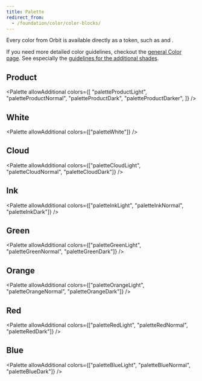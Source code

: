 ```yaml
---
title: Palette
redirect_from:
  - /foundation/color/color-blocks/
---
```



Every color from Orbit is available directly as a token,
such as <InlineToken name="paletteInkLight" /> and <InlineToken name="paletteProductNormal" />.

If you need more detailed color guidelines,
checkout the [general Color page](/foundation/color/).
See especially the [guidelines for the additional shades](/foundation/color/#orbit-palette).

## Product

<Palette
  allowAdditional
  colors={[
    "paletteProductLight",
    "paletteProductNormal",
    "paletteProductDark",
    "paletteProductDarker",
  ]}
/>

## White

<Palette allowAdditional colors={["paletteWhite"]} />

## Cloud

<Palette allowAdditional colors={["paletteCloudLight", "paletteCloudNormal", "paletteCloudDark"]} />

## Ink

<Palette allowAdditional colors={["paletteInkLight", "paletteInkNormal", "paletteInkDark"]} />

## Green

<Palette allowAdditional colors={["paletteGreenLight", "paletteGreenNormal", "paletteGreenDark"]} />

## Orange

<Palette
  allowAdditional
  colors={["paletteOrangeLight", "paletteOrangeNormal", "paletteOrangeDark"]}
/>

## Red

<Palette allowAdditional colors={["paletteRedLight", "paletteRedNormal", "paletteRedDark"]} />

## Blue

<Palette allowAdditional colors={["paletteBlueLight", "paletteBlueNormal", "paletteBlueDark"]} />
